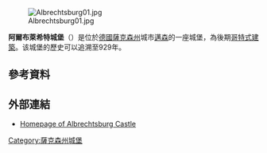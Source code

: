 [[File:Albrechtsburg01.jpg|thumb]]

'''阿爾布萊希特城堡'''（{{lang-de|Albrechtsburg}}）是位於[[德國|德國]][[萨克森州|薩克森州]]城市[[邁森縣|邁森]]的一座城堡，為後期[[哥特式建筑|哥特式建築]]。该城堡的歷史可以追溯至929年。
==參考資料==
{{reflist}}
== 外部連結 ==
{{Commons category|Albrechtsburg}}
*[https://web.archive.org/web/20090125102153/http://albrechtsburg-meissen.de/4.0.html Homepage of Albrechtsburg Castle]
{{coord|51|09|58|N|13|28|15|E|region:DE-SN_type:landmark|display=title}}
[[Category:薩克森州城堡|Category:薩克森州城堡]]